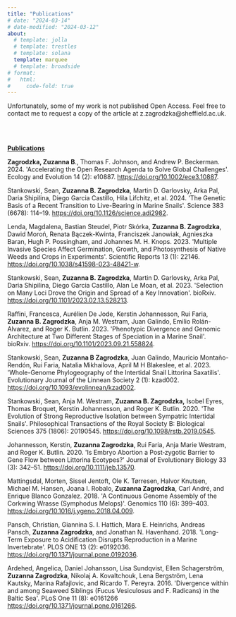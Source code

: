 ```yaml
---
title: "Publications"
# date: "2024-03-14"
# date-modified: "2024-03-12"
about:
  # template: jolla
  # template: trestles
  # template: solana
  template: marquee
  # template: broadside
# format: 
#   html:
#     code-fold: true
---
```


Unfortunately, some of my work is not published Open Access. Feel free to contact me to request a copy of the article at z.zagrodzka\@sheffield.ac.uk.

\

\
[**Publications**]{.underline}

**Zagrodzka, Zuzanna B**., Thomas F. Johnson, and Andrew P. Beckerman. 2024. \'Accelerating the Open Research Agenda to Solve Global Challenges\'. Ecology and Evolution 14 (2): e10887. [https://doi.org/10.1002/ece3.10887](https://doi.org/10.1002/ece3.10887).

Stankowski, Sean, **Zuzanna B. Zagrodzka**, Martin D. Garlovsky, Arka Pal, Daria Shipilina, Diego Garcia Castillo, Hila Lifchitz, et al. 2024. \'The Genetic Basis of a Recent Transition to Live-Bearing in Marine Snails\'. Science 383 (6678): 114--19. [https://doi.org/10.1126/science.adi2982](https://doi.org/10.1126/science.adi2982).

Lenda, Magdalena, Bastian Steudel, Piotr Skórka, **Zuzanna B. Zagrodzka**, Dawid Moroń, Renata Bączek-Kwinta, Franciszek Janowiak, Agnieszka Baran, Hugh P. Possingham, and Johannes M. H. Knops. 2023. \'Multiple Invasive Species Affect Germination, Growth, and Photosynthesis of Native Weeds and Crops in Experiments\'. Scientific Reports 13 (1): 22146. [https://doi.org/10.1038/s41598-023-48421-w](https://doi.org/10.1038/s41598-023-48421-w).

Stankowski, Sean, **Zuzanna B. Zagrodzka**, Martin D. Garlovsky, Arka Pal, Daria Shipilina, Diego Garcia Castillo, Alan Le Moan, et al. 2023. \'Selection on Many Loci Drove the Origin and Spread of a Key Innovation\'. bioRxiv. [https://doi.org/10.1101/2023.02.13.528213](https://doi.org/10.1101/2023.02.13.528213).

Raffini, Francesca, Aurélien De Jode, Kerstin Johannesson, Rui Faria, **Zuzanna B. Zagrodzka**, Anja M. Westram, Juan Galindo, Emilio Rolán-Alvarez, and Roger K. Butlin. 2023. \'Phenotypic Divergence and Genomic Architecture at Two Different Stages of Speciation in a Marine Snail\'. bioRxiv. [https://doi.org/10.1101/2023.09.21.558824](https://doi.org/10.1101/2023.09.21.558824).

Stankowski, Sean, **Zuzanna B Zagrodzka**, Juan Galindo, Mauricio Montaño-Rendón, Rui Faria, Natalia Mikhailova, April M H Blakeslee, et al. 2023. \'Whole-Genome Phylogeography of the Intertidal Snail Littorina Saxatilis\'. Evolutionary Journal of the Linnean Society 2 (1): kzad002. [https://doi.org/10.1093/evolinnean/kzad002](https://doi.org/10.1093/evolinnean/kzad002).

Stankowski, Sean, Anja M. Westram, **Zuzanna B. Zagrodzka,** Isobel Eyres, Thomas Broquet, Kerstin Johannesson, and Roger K. Butlin. 2020. \'The Evolution of Strong Reproductive Isolation between Sympatric Intertidal Snails\'. Philosophical Transactions of the Royal Society B: Biological Sciences 375 (1806): 20190545. [https://doi.org/10.1098/rstb.2019.0545](https://doi.org/10.1098/rstb.2019.0545).

Johannesson, Kerstin, **Zuzanna Zagrodzka**, Rui Faria, Anja Marie Westram, and Roger K. Butlin. 2020. \'Is Embryo Abortion a Post‐zygotic Barrier to Gene Flow between Littorina Ecotypes?\' Journal of Evolutionary Biology 33 (3): 342--51. [https://doi.org/10.1111/jeb.13570](https://doi.org/10.1111/jeb.13570).

Mattingsdal, Morten, Sissel Jentoft, Ole K. Tørresen, Halvor Knutsen, Michael M. Hansen, Joana I. Robalo, **Zuzanna Zagrodzka**, Carl André, and Enrique Blanco Gonzalez. 2018. \'A Continuous Genome Assembly of the Corkwing Wrasse (Symphodus Melops)\'. Genomics 110 (6): 399--403. [https://doi.org/10.1016/j.ygeno.2018.04.009](https://doi.org/10.1016/j.ygeno.2018.04.009).

Pansch, Christian, Giannina S. I. Hattich, Mara E. Heinrichs, Andreas Pansch, **Zuzanna Zagrodzka**, and Jonathan N. Havenhand. 2018. \'Long-Term Exposure to Acidification Disrupts Reproduction in a Marine Invertebrate\'. PLOS ONE 13 (2): e0192036. [https://doi.org/10.1371/journal.pone.0192036](https://doi.org/10.1371/journal.pone.0192036).

Ardehed, Angelica, Daniel Johansson, Lisa Sundqvist, Ellen Schagerström, **Zuzanna Zagrodzka**, Nikolaj A. Kovaltchouk, Lena Bergström, Lena Kautsky, Marina Rafajlovic, and Ricardo T. Pereyra. 2016. \'Divergence within and among Seaweed Siblings (Fucus Vesiculosus and F. Radicans) in the Baltic Sea\'. PLoS One 11 (8): e0161266 [https://doi.org/10.1371/journal.pone.0161266](https://doi.org/10.1371/journal.pone.0161266).
